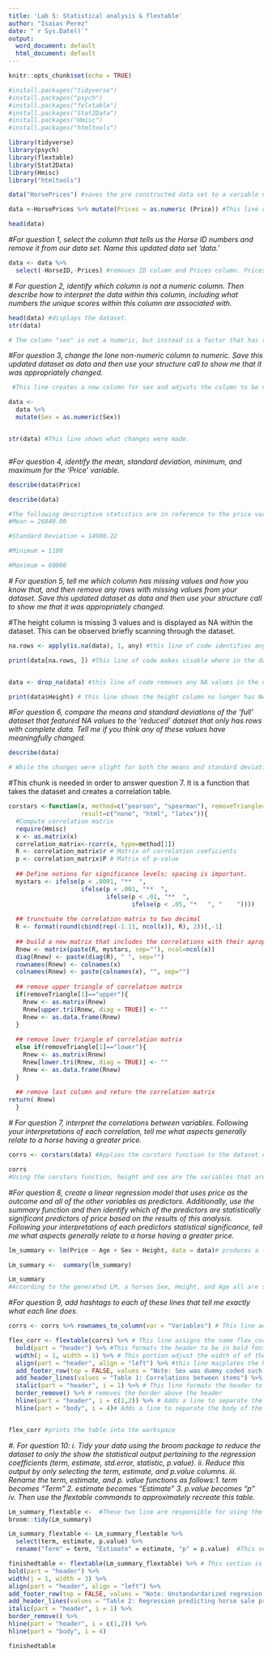 ---
title: 'Lab 5: Statistical analysis & flextable'
author: "Isaias Perez"
date: "`r Sys.Date()`"
output:
  word_document: default
  html_document: default
---

```{r setup, include=FALSE}
knitr::opts_chunk$set(echo = TRUE)
```

```{r installing packages}
#install.packages("tidyverse")
#install.packages("psych")
#install.packages("felxtable")
#install.packages("Stat2Data")
#install.packages("Hmisc")
#install.packages("htmltools")
```

```{r loading pakages}
library(tidyverse)
library(psych)
library(flextable)
library(Stat2Data)
library(Hmisc)
library("htmltools")
```

```{r section 1 }
data("HorsePrices") #saves the pre constructed data set to a variable named data within the enviroment.

data <-HorsePrices %>% mutate(Prices = as.numeric (Price)) #This line of code changes the prices column to be numeric.

head(data)

```

*#For question 1, select the column that tells us the Horse ID numbers and remove it from our data set. Name this updated data set ‘data.’*

```{r question 1}

data <- data %>%
  select(-HorseID,-Prices) #removes ID column and Prices column. Prices was duplicated in the previous section.
```

*\# For question 2, identify which column is not a numeric column. Then describe how to interpret the data within this column, including what numbers the unique scores within this column are associated with.*

```{r question 2}

head(data) #displays the dataset.
str(data)

# The column "sex" is not a numeric, but instead is a factor that has two levels which are Male and Female. Female is coded as 1 and male is coded as 2.
```

*#For question 3, change the lone non-numeric column to numeric. Save this updated dataset as data and then use your structure call to show me that it was appropriately changed.*

```{r question 3}
 #This line creates a new column for sex and adjusts the column to be numeric

data <-
  data %>%
  mutate(Sex = as.numeric(Sex))


str(data) #This line shows what changes were made.



```

*#For question 4, identify the mean, standard deviation, minimum, and maximum for the ‘Price’ variable.*

```{r qustion 4}
describe(data$Price)

describe(data)

#The following descriptive statistics are in reference to the price variable.
#Mean = 26840.00

#Standard Deviation = 14980.22

#Minimum = 1100

#Maximum = 60000

```

*\# For question 5, tell me which column has missing values and how you know that, and then remove any rows with missing values from your dataset. Save this updated dataset as data and then use your structure call to show me that it was appropriately changed.*

#The height column is missing 3 values and is displayed as NA within the dataset. This can be observed briefly scanning through the dataset.

```{r question 5}

na.rows <- apply(is.na(data), 1, any) #this line of code identifies any NA in the dataframe 

print(data[na.rows, ]) #This line of code makes visable where in the dataframe NA is present.


data <- drop_na(data) #this line of code removes any NA values in the dataframe

print(data$Height) # this line shows the height column no longer has NA.
```

*#For question 6, compare the means and standard deviations of the ‘full’ dataset that featured NA values to the ‘reduced’ dataset that only has rows with complete data. Tell me if you think any of these values have meaningfully changed.*

```{r question 6}
describe(data)

# While the changes were slight for both the means and standard deviation for all the categories, I do believe this is important as the data is more accurate and represents a refined dataset.
```

#This chunk is needed in order to answer question 7. It is a function that takes the dataset and creates a correlation table.

```{r Corrstars Function}
corstars <-function(x, method=c("pearson", "spearman"), removeTriangle=c("upper", "lower"),
                    result=c("none", "html", "latex")){
  #Compute correlation matrix
  require(Hmisc)
  x <- as.matrix(x)
  correlation_matrix<-rcorr(x, type=method[1])
  R <- correlation_matrix$r # Matrix of correlation coeficients
  p <- correlation_matrix$P # Matrix of p-value 
  
  ## Define notions for significance levels; spacing is important.
  mystars <- ifelse(p < .0001, "**  ", 
                    ifelse(p < .001, "**  ", 
                           ifelse(p < .01, "**  ", 
                                  ifelse(p < .05, "*   ", "    "))))
  
  ## trunctuate the correlation matrix to two decimal
  R <- format(round(cbind(rep(-1.11, ncol(x)), R), 2))[,-1]
  
  ## build a new matrix that includes the correlations with their apropriate stars
  Rnew <- matrix(paste(R, mystars, sep=""), ncol=ncol(x))
  diag(Rnew) <- paste(diag(R), " ", sep="")
  rownames(Rnew) <- colnames(x)
  colnames(Rnew) <- paste(colnames(x), "", sep="")
  
  ## remove upper triangle of correlation matrix
  if(removeTriangle[1]=="upper"){
    Rnew <- as.matrix(Rnew)
    Rnew[upper.tri(Rnew, diag = TRUE)] <- ""
    Rnew <- as.data.frame(Rnew)
  }
  
  ## remove lower triangle of correlation matrix
  else if(removeTriangle[1]=="lower"){
    Rnew <- as.matrix(Rnew)
    Rnew[lower.tri(Rnew, diag = TRUE)] <- ""
    Rnew <- as.data.frame(Rnew)
  }
  
  ## remove last column and return the correlation matrix
return( Rnew)
  }
```

*\# For question 7, interpret the correlations between variables. Following your interpretations of each correlation, tell me what aspects generally relate to a horse having a greater price.*

```{r question 7}

corrs <- corstars(data) #Applies the corstars function to the dataset named "data" and renames it to "corrs".

corrs
#Using the corstars function, height and sex are the variables that are positively correlated with price of the horse. Price and height has a significant p-value <. 0.05. As well as, price and sex which has a significant p-value < 0.05. 

```

*#For question 8, create a linear regression model that uses price as the outcome and all of the other variables as predictors. Additionally, use the summary function and then identify which of the predictors are statistically significant predictors of price based on the results of this analysis. Following your interpretations of each predictors statistical significance, tell me what aspects generally relate to a horse having a greater price.*

```{r question 8 linear regression model}
lm_summary <- lm(Price ~ Age + Sex + Height, data = data)# produces a linear model equation for the data

Lm_summary <-  summary(lm_summary)

Lm_summary
#According to the generated LM, a horses Sex, Height, and Age all are statistically significant at an alpha value of 0.05. As height increases a horses price is also expected to increase. Additionally, A horses sex is expected to increase the overall horses price, especially if the horse is male. In contrast, as a horse ages, price is expected to fall.

```

\#*For question 9, add hashtags to each of these lines that tell me exactly what each line does.*

```{r}
corrs <- corrs %>% rownames_to_column(var = "Variables") # This line adds a column at the start of the dataset corrs and names it variables.

flex_corr <- flextable(corrs) %>% # This line assigns the name flex_corr to the flextable being created.
  bold(part = "header") %>% #This formats the header to be in bold font.
  width(j = 1, width = 1) %>% # This portion adjust the width of of the columns.
  align(part = "header", align = "left") %>% #this line maiplates the header once more and postions it towards the left.
  add_footer_row(top = FALSE, values = "Note: Sex was dummy coded such that 1 = Female and 2 = Male", colwidths = 5) %>% #this creates a footer in reference to the manner sex was coded and manipulates the column width.
  add_header_lines(values = "Table 1: Correlations between items") %>% #This line assigns the table a header/ title.
  italic(part = "header", i = 1) %>% # This line formats the header to be italicized.
  border_remove() %>% # removes the border above the header
  hline(part = "header", i = c(1,2)) %>% # Adds a line to separate the variable names from the body of the table.
  hline(part = "body", i = 4)# Adds a line to separate the body of the table from the footer.


flex_corr #prints the table into the workspace
```

*#. For question 10: i. Tidy your data using the broom package to reduce the dataset to only the show the statistical output pertaining to the regression coefficients (term, estimate, std.error, statistic, p.value). ii. Reduce this output by only selecting the term, estimate, and p.value columns. iii. Rename the term, estimate, and p. value functions as follows:1. term becomes “Term” 2. estimate becomes “Estimate” 3. p.value becomes “p” iv. Then use the flextable commands to approximately recreate this table.*

```{r}

Lm_summary_flextable <-  #These two line are responsible for using the broom function on the "Lm_summary" and renaming it to "Lm_summary_flextable"
broom::tidy(Lm_summary)

Lm_summary_flextable <- Lm_summary_flextable %>%
  select(term, estimate, p.value) %>%
  rename("Term" = term, "Estimate" = estimate, "p" = p.value)  #This section is responsible for selecting the columns term, estimate, and p.value to add to the flextable. Additionally it renames the following variable to correct letter capitalization.

finishedtable <- flextable(Lm_summary_flextable) %>% # This section is dedicated to formatting and the creation of the visuals for the flextable.
bold(part = "header") %>%
width(j = 1, width = 3) %>%
align(part = "header", align = "left") %>%
add_footer_row(top = FALSE, values = "Note: Unstandardarized regresion estimates reported. Sex dummy coded such that Female = 1 and Male = 2. Signifcant p values (< .05) are italicized", colwidths = 3) %>%
add_header_lines(values = "Table 2: Regression predicting horse sale price") %>%
italic(part = "header", i = 1) %>%
border_remove() %>%
hline(part = "header", i = c(1,2)) %>%
hline(part = "body", i = 4)

finishedtable
```
